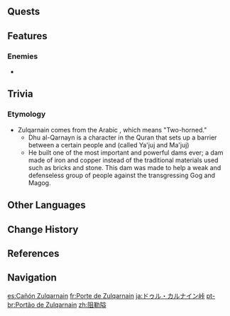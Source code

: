 {{Location Infobox
|image        = Gate of Zulqarnain.png
|type         = Subarea
|region       = Sumeru
|subregion    = Girdle of the Sands
|area         = Gavireh Lajavard
}}
{{Location Intro|description=<p></p>}}
<!--
==Points of Interest==
{{Locations by Category Table|type=Points of Interest}}
-->
==Quests==
{{Quests by Category List|heo=1}}

==Features==
===Enemies===
* {{Enemy|Iniquitous Baptist}}
<!--
===Exploration===

===Local Specialties===
* {{Item|}}

==Soundtracks==
{{Soundtracks by Category Table|type=location}}
-->

==Trivia==
===Etymology===
* Zulqarnain comes from the Arabic {{Lang|''{{w|Dhu al-Qarnayn}}''|ar=ذُو ٱلْقَرْنَيْن}}, which means "Two-horned." 
** Dhu al-Qarnayn is a character in the Quran that sets up a barrier  between a certain people and {{w|Gog and Magog}} (called Ya'juj and Ma'juj)
** He built one of the most important and powerful dams ever; a dam made of iron and copper instead of the traditional materials used such as bricks and stone. This dam was made to help a weak and defenseless group of people against the transgressing Gog and Magog.
<!--
==Gallery==
<gallery>

</gallery>

==Video Guides==
{{EVT
|video   = 
|caption = 
}}
-->
==Other Languages==
{{Other Languages
|en      = Gate of Zulqarnain
|zhs     = 阻勒隘
|zhs_rm  = Zǔlè-ài{{Assumed}}
|zht     = 阻勒隘
|zht_rm  = Zǔlè-ài{{Assumed}}
|zh_tl   = Zul Pass
|ja      = ドゥル・カルナイン{{Rubi|峠|とうげ}}
|ja_rm   = Duru-karunain Touge<ref>[[Map]], Label: Gate of Zulqarnain (Japanese)</ref>
|ja_tl   = Zulqarnain Mountain Pass
|ko      = 즈카르나인 {{tt|관문|關門}}
|ko_tl   = Zulqarnain Gate
|es      = Cañón Zulqarnain
|es_tl   = Zulqarnain Canyon
|fr      = Porte de Zulqarnain
|fr_tl   = Gate of Zulqarnain
|ru      = Врата Зу-ль-Карнайна
|ru_tl   = Gate of Zulqarnain
|th      = Gate of Zulqarnain
|vi      = Cổng Zulqarnain
|vi_tl   = 
|de      = Zulqarnain-Pass
|de_tl   = Zulqarnain Passage
|id      = Gate of Zulqarnain
|pt      = Portão de Zulqarnain
|pt_tl   = 
|tr      = Zulqarnain Kapısı
|tr_tl   = Zulqarnain Gate
|it      = Cancello di Zulqarnain
|it_tl   = 
}}

==Change History==
{{Change History|3.6}}

==References==
{{Reflist}}

==Navigation==
{{Area Navbox|Sumeru}}

[[es:Cañón Zulqarnain]]
[[fr:Porte de Zulqarnain]]
[[ja:ドゥル・カルナイン峠]]
[[pt-br:Portão de Zulqarnain]]
[[zh:阻勒隘]]